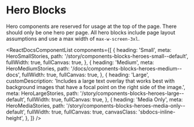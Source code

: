 
<Meta title="Components/Blocks/Heroes/Overview" />

# Hero Blocks

Hero components are reserved for usage at the top of the page. There should only be one hero per page. All hero blocks include page layout assumptions and use a max width of `max-w-screen-3xl`.

<ReactDocsComponentList
  components={[
    {
      heading: 'Small',
      meta: HeroSmallStories,
      path: '/story/components-blocks-heroes-small--default',
      fullWidth: true,
      fullCanvas: true,
    },
    {
      heading: 'Medium',
      meta: HeroMediumStories,
      path: '/docs/components-blocks-heroes-medium--docs',
      fullWidth: true,
      fullCanvas: true,
    },
    {
      heading: 'Large',
      customDescription:
        'Includes a large text overlay that works best with background images that have a focal point on the right side of the image.',
      meta: HeroLargeStories,
      path: '/story/components-blocks-heroes-large--default',
      fullWidth: true,
      fullCanvas: true,
    },
    {
      heading: 'Media Only',
      meta: HeroMediaStories,
      path: '/story/components-blocks-heroes-media-only--default',
      fullWidth: true,
      fullCanvas: true,
      canvasClass: 'sbdocs-inline-height',
    },
  ]}
/>
